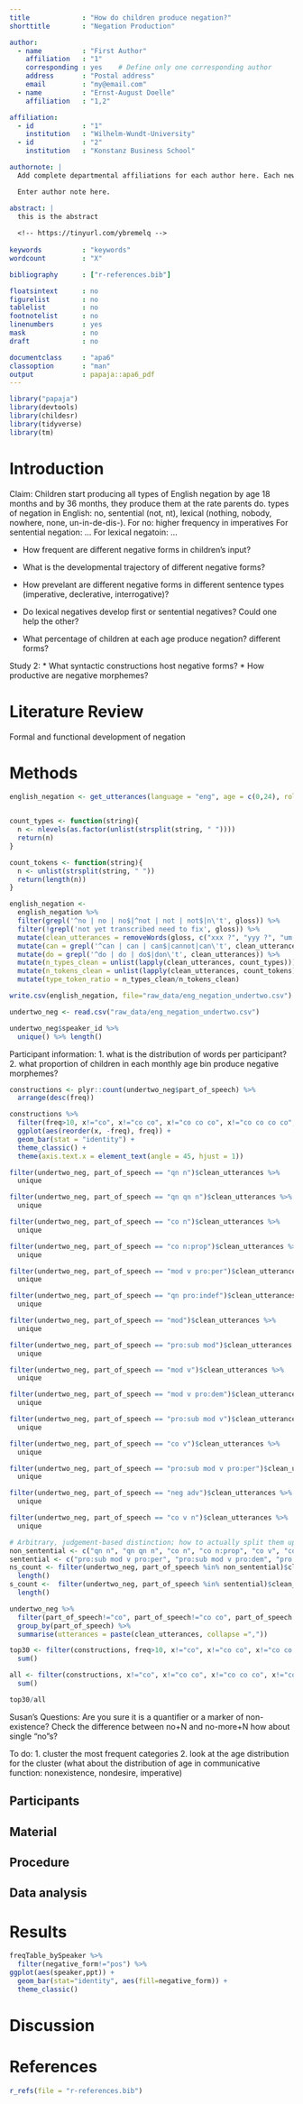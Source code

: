 ```yaml
---
title             : "How do children produce negation?"
shorttitle        : "Negation Production"

author: 
  - name          : "First Author"
    affiliation   : "1"
    corresponding : yes    # Define only one corresponding author
    address       : "Postal address"
    email         : "my@email.com"
  - name          : "Ernst-August Doelle"
    affiliation   : "1,2"

affiliation:
  - id            : "1"
    institution   : "Wilhelm-Wundt-University"
  - id            : "2"
    institution   : "Konstanz Business School"

authornote: |
  Add complete departmental affiliations for each author here. Each new line herein must be indented, like this line.

  Enter author note here.

abstract: |
  this is the abstract
  
  <!-- https://tinyurl.com/ybremelq -->
  
keywords          : "keywords"
wordcount         : "X"

bibliography      : ["r-references.bib"]

floatsintext      : no
figurelist        : no
tablelist         : no
footnotelist      : no
linenumbers       : yes
mask              : no
draft             : no

documentclass     : "apa6"
classoption       : "man"
output            : papaja::apa6_pdf
---
```


```r
library("papaja")
library(devtools)
library(childesr)
library(tidyverse)
library(tm)
```

# Introduction

Claim: Children start producing all types of English negation by age 18 months and by 36 months, they produce them at the rate parents do.
  types of negation in English: no, sentential (not, nt), lexical (nothing, nobody, nowhere, none, un-in-de-dis-).
  For no: higher frequency in imperatives
  For sentential negation: ...
  For lexical negatoin: ...

* How frequent are different negative forms in children's input?
  
* What is the developmental trajectory of different negative forms?
* How prevelant are different negative forms in different sentence types (imperative, declerative, interrogative)?

* Do lexical negatives develop first or sentential negatives? Could one help the other?

* What percentage of children at each age produce negation? different forms?

Study 2:
* What syntactic constructions host negative forms?
* How productive are negative morphemes?

# Literature Review

Formal and functional development of negation

# Methods

```r
english_negation <- get_utterances(language = "eng", age = c(0,24), role = "Target_Child")


count_types <- function(string){
  n <- nlevels(as.factor(unlist(strsplit(string, " "))))
  return(n)
}

count_tokens <- function(string){
  n <- unlist(strsplit(string, " "))
  return(length(n))
}

english_negation <-
  english_negation %>%
  filter(grepl('^no | no | no$|^not | not | not$|n\'t', gloss)) %>%
  filter(!grepl('not yet transcribed need to fix', gloss)) %>%
  mutate(clean_utterances = removeWords(gloss, c("xxx ?", "yyy ?", "um ?", "uh ?", "oh ?", "ah ?", "n ?"))) %>%
  mutate(can = grepl('^can | can | can$|cannot|can\'t', clean_utterances)) %>%
  mutate(do = grepl('^do | do | do$|don\'t', clean_utterances)) %>%
  mutate(n_types_clean = unlist(lapply(clean_utterances, count_types))) %>%
  mutate(n_tokens_clean = unlist(lapply(clean_utterances, count_tokens))) %>%
  mutate(type_token_ratio = n_types_clean/n_tokens_clean)

write.csv(english_negation, file="raw_data/eng_negation_undertwo.csv")
```

```r
undertwo_neg <- read.csv("raw_data/eng_negation_undertwo.csv")
```

```r
undertwo_neg$speaker_id %>%
  unique() %>% length()
```

Participant information:
1. what is the distribution of words per participant?
2. what proportion of children in each monthly age bin produce negative morphemes?

```r
constructions <- plyr::count(undertwo_neg$part_of_speech) %>%
  arrange(desc(freq))

constructions %>%
  filter(freq>10, x!="co", x!="co co", x!="co co co", x!="co co co co", x!="") %>%
  ggplot(aes(reorder(x, -freq), freq)) + 
  geom_bar(stat = "identity") +
  theme_classic() +
  theme(axis.text.x = element_text(angle = 45, hjust = 1))
```

```r
filter(undertwo_neg, part_of_speech == "qn n")$clean_utterances %>%
  unique

filter(undertwo_neg, part_of_speech == "qn qn n")$clean_utterances %>%
  unique

filter(undertwo_neg, part_of_speech == "co n")$clean_utterances %>%
  unique

filter(undertwo_neg, part_of_speech == "co n:prop")$clean_utterances %>%
  unique

filter(undertwo_neg, part_of_speech == "mod v pro:per")$clean_utterances %>%
  unique

filter(undertwo_neg, part_of_speech == "qn pro:indef")$clean_utterances %>%
  unique

filter(undertwo_neg, part_of_speech == "mod")$clean_utterances %>%
  unique

filter(undertwo_neg, part_of_speech == "pro:sub mod")$clean_utterances %>%
  unique

filter(undertwo_neg, part_of_speech == "mod v")$clean_utterances %>%
  unique

filter(undertwo_neg, part_of_speech == "mod v pro:dem")$clean_utterances %>%
  unique

filter(undertwo_neg, part_of_speech == "pro:sub mod v")$clean_utterances %>%
  unique

filter(undertwo_neg, part_of_speech == "co v")$clean_utterances %>%
  unique

filter(undertwo_neg, part_of_speech == "pro:sub mod v pro:per")$clean_utterances %>%
  unique

filter(undertwo_neg, part_of_speech == "neg adv")$clean_utterances %>%
  unique

filter(undertwo_neg, part_of_speech == "co v n")$clean_utterances %>%
  unique

```

```r
# Arbitrary, judgement-based distinction; how to actually split them up?
non_sentential <- c("qn n", "qn qn n", "co n", "co n:prop", "co v", "co n:prop n n", "n co", "neg n", "neg v", "co pro:pos")
sentential <- c("pro:sub mod v pro:per", "pro:sub mod v pro:dem", "pro:sub mod v prep", "pro:sub mod v n", "pro:sub mod v", "mod v pro:per", "mod v n", "mod v adv", "neg adv", "co adv")
ns_count <- filter(undertwo_neg, part_of_speech %in% non_sentential)$clean_utterances %>%
  length()
s_count <-  filter(undertwo_neg, part_of_speech %in% sentential)$clean_utterances %>%
  length()

```

```r
undertwo_neg %>%
  filter(part_of_speech!="co", part_of_speech!="co co", part_of_speech!="co co co", part_of_speech!="co co co co", part_of_speech!="co co co co co", part_of_speech!="co co co co co co", part_of_speech!="") %>%
  group_by(part_of_speech) %>%
  summarise(utterances = paste(clean_utterances, collapse =","))
```

```r
top30 <- filter(constructions, freq>10, x!="co", x!="co co", x!="co co co", x!="co co co co", x!="")$freq %>%
  sum()

all <- filter(constructions, x!="co", x!="co co", x!="co co co", x!="co co co co", x!="")$freq %>%
  sum()

top30/all
```

Susan's Questions:
Are you sure it is a quantifier or a marker of non-existence?
Check the difference between no+N and no-more+N
how about single "no"s?

To do:
1. cluster the most frequent categories
2. look at the age distribution for the cluster (what about the distribution of age in communicative function: nonexistence, nondesire, imperative)


## Participants

## Material

## Procedure

## Data analysis

# Results

```r
freqTable_bySpeaker %>%
  filter(negative_form!="pos") %>%
ggplot(aes(speaker,ppt)) +
  geom_bar(stat="identity", aes(fill=negative_form)) +
  theme_classic()
```

# Discussion


\newpage

# References
```r
r_refs(file = "r-references.bib")
```

\begingroup
\setlength{\parindent}{-0.5in}
\setlength{\leftskip}{0.5in}

<div id = "refs"></div>
\endgroup
